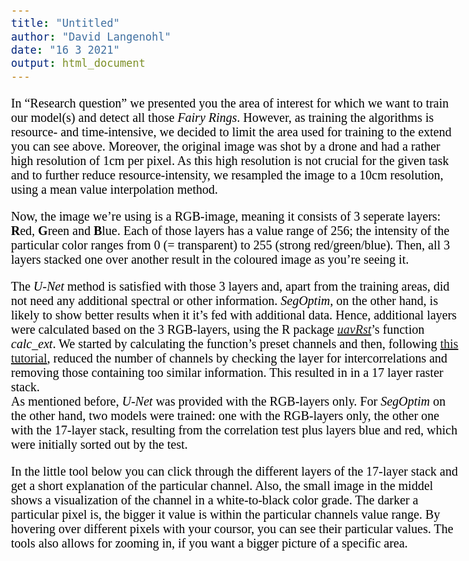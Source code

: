```yaml
---
title: "Untitled"
author: "David Langenohl"
date: "16 3 2021"
output: html_document
---
```


<style type="text/css">

body{ /* Normal  */
      font-size: 20px;
      font-family: "Times New Roman", Times, serif;
      color: Black;
  }
  
</style>

In "Research question" we presented you the area of interest for which we want to train our model(s) and detect all those *Fairy Rings*. However, as training the algorithms is resource- and time-intensive, we decided to limit the area used for training to the extend you can see above. Moreover, the original image was shot by a drone and had a rather high resolution of 1cm per pixel. As this high resolution is not crucial for the given task and to further reduce resource-intensity, we resampled the image to a 10cm resolution, using a mean value interpolation method. 

Now, the image we're using is a RGB-image, meaning it consists of 3 seperate layers: **R**ed, **G**reen and **B**lue. Each of those layers has a value range of 256; the intensity of the particular color ranges from 0 (= transparent) to 255 (strong red/green/blue). Then, all 3 layers stacked one over another result in the coloured image as you're seeing it.  

The *U-Net* method is satisfied with those 3 layers and, apart from the training areas, did not need any additional spectral or other information. *SegOptim*, on the other hand, is likely to show better results when it it's fed with additional data. Hence, additional layers were calculated based on the 3 RGB-layers, using the R package <a href="https://gisma.github.io/uavRst/" target="_blank">*uavRst*</a>'s function *calc_ext*. We started by calculating the function's preset channels and then, following <a href="https://geomoer.github.io/moer-mpg-remote-sensing//unit05/unit04-07_spatial_trainingdata.html#some-aspects-of-reducing-predictors" target="_blank">this tutorial</a>, reduced the number of channels by checking the layer for intercorrelations and removing those containing too similar information. This resulted in in a 17 layer raster stack.  
As mentioned before, *U-Net* was provided with the RGB-layers only. For *SegOptim* on the other hand, two models were trained: one with the RGB-layers only, the other one with the 17-layer stack, resulting from the correlation test plus layers blue and red, which were initially sorted out by the test.  

In the little tool below you can click through the different layers of the 17-layer stack and get a short explanation of the particular channel. Also, the small image in the middel shows a visualization of the channel in a white-to-black color grade. The darker a particular pixel is, the bigger it value is within the particular channels value range. By hovering over different pixels with your coursor, you can see their particular values. The tools also allows for zooming in, if you want a bigger picture of a specific area.


